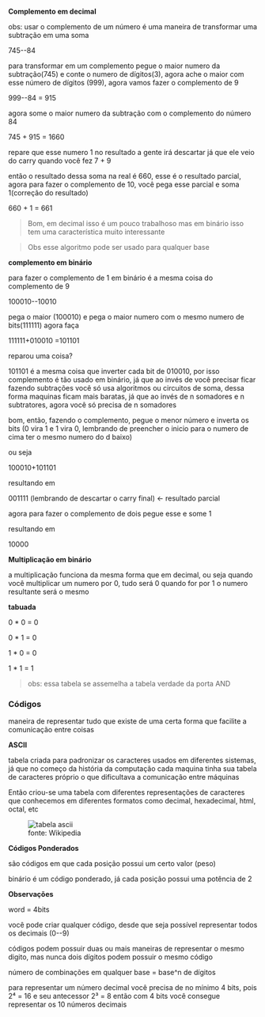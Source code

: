 





**Complemento em decimal**

obs: usar o complemento de um número é uma maneira de transformar uma
subtração em uma soma

745--84

para transformar em um complemento pegue o maior numero da
subtração(745) e conte o numero de dígitos(3), agora ache o maior com
esse número de dígitos (999), agora vamos fazer o complemento de 9

999--84 = 915

agora some o maior numero da subtração com o complemento do número 84

745 + 915 = 1660

repare que esse numero 1 no resultado a gente irá descartar já que ele
veio do carry quando você fez 7 + 9

então o resultado dessa soma na real é 660, esse é o resultado parcial,
agora para fazer o complemento de 10, você pega esse parcial e soma
1(correção do resultado)

660 + 1 = 661

> Bom, em decimal isso é um pouco trabalhoso mas em binário isso tem uma
> característica muito interessante

> Obs esse algoritmo pode ser usado para qualquer base








**complemento em binário**

para fazer o complemento de 1 em binário é a mesma coisa do complemento
de 9

100010--10010

pega o maior (100010) e pega o maior numero com o mesmo numero de
bits(111111) agora faça

111111+010010 =101101

reparou uma coisa?

101101 é a mesma coisa que inverter cada bit de 010010, por isso
complemento é tão usado em binário, já que ao invés de você precisar
ficar fazendo subtrações você só usa algoritmos ou circuitos de soma,
dessa forma maquinas ficam mais baratas, já que ao invés de n somadores
e n subtratores, agora você só precisa de n somadores

bom, então, fazendo o complemento, pegue o menor número e inverta os
bits (0 vira 1 e 1 vira 0, lembrando de preencher o inicio para o numero
de cima ter o mesmo numero do d baixo)

ou seja

100010+101101

resultando em

001111 (lembrando de descartar o carry final) ← resultado parcial

agora para fazer o complemento de dois pegue esse e some 1

resultando em

10000








**Multiplicação em binário**

a multiplicação funciona da mesma forma que em decimal, ou seja quando
você multiplicar um numero por 0, tudo será 0 quando for por 1 o numero
resultante será o mesmo

**tabuada**

0 \* 0 = 0

0 \* 1 = 0

1 \* 0 = 0

1 \* 1 = 1

> obs: essa tabela se assemelha a tabela verdade da porta AND








### Códigos

maneira de representar tudo que existe de uma certa forma que facilite a
comunicação entre coisas

**ASCII**

tabela criada para padronizar os caracteres usados em diferentes
sistemas, já que no começo da história da computação cada maquina tinha
sua tabela de caracteres próprio o que dificultava a comunicação entre
máquinas

Então criou-se uma tabela com diferentes representações de caracteres
que conhecemos em diferentes formatos como decimal, hexadecimal, html,
octal, etc

<figure>
<img src="image_8.png" alt="tabela ascii" />
<figcaption>fonte: Wikipedia</figcaption>
</figure>

**Códigos Ponderados**

são códigos em que cada posição possui um certo valor (peso)

binário é um código ponderado, já cada posição possui uma potência de 2








**Observações**

word = 4bits

você pode criar qualquer código, desde que seja possível representar
todos os decimais (0--9)

códigos podem possuir duas ou mais maneiras de representar o mesmo
digito, mas nunca dois dígitos podem possuir o mesmo código

número de combinações em qualquer base = base\^n de dígitos

para representar um número decimal você precisa de no mínimo 4 bits,
pois 2⁴ = 16 e seu antecessor 2³ = 8 então com 4 bits você consegue
representar os 10 números decimais


